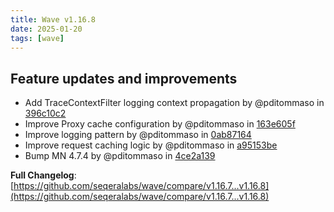 ```yaml
---
title: Wave v1.16.8
date: 2025-01-20
tags: [wave]
---
```


## Feature updates and improvements

- Add TraceContextFilter logging context propagation by @pditommaso in [396c10c2](https://github.com/seqeralabs/wave/commit/396c10c2511222447785f6b8cd41d54ef34d022e)
- Improve Proxy cache configuration by @pditommaso in [163e605f](https://github.com/seqeralabs/wave/commit/163e605f1927cec970ec7efcdf61058740f12661)
- Improve logging pattern by @pditommaso in [0ab87164](https://github.com/seqeralabs/wave/commit/0ab871648e6a4cb426e6e81ceb66e99c084a155d)
- Improve request caching logic by @pditommaso in [a95153be](https://github.com/seqeralabs/wave/commit/a95153bedfa79145f85c240d6b7b7a5903bba1da)
- Bump MN 4.7.4 by @pditommaso in [4ce2a139](https://github.com/seqeralabs/wave/commit/4ce2a1396f23135a819e2cd7426ed2d4f8a05e44)

**Full Changelog**: [https://github.com/seqeralabs/wave/compare/v1.16.7...v1.16.8](https://github.com/seqeralabs/wave/compare/v1.16.7...v1.16.8)
